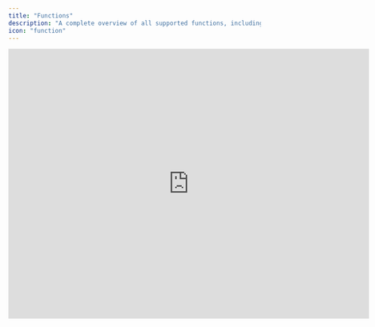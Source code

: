 ```yaml
---
title: "Functions"
description: "A complete overview of all supported functions, including example use cases."
icon: "function"
---
```


<iframe width="720" height="540" src="https://www.loom.com/embed/3613b2608f014b83ad74275e7ea84141?sid=e24ceaaa-db10-4318-9526-99eec09c894d" frameborder="0" webkitallowfullscreen mozallowfullscreen allowfullscreen />

<Tip>
  Your [number format](/documentation/getting-started/account/preferences) in Francis determines whether you'll use commas (US) or semicolons (EU) to separate function parameters. All examples below use the US format with commas.
</Tip>

<AccordionGroup>
  <Accordion title='avg("row_name"[range_start:range_end])' defaultOpen={false}>
    The `avg()` function calculates the average of the values in the specified time series from `range_start` to `range_end`.

    ```typescript
    // Example
    avg("Revenue"[-3:0])
    ```
  </Accordion>
  <Accordion title='avg_ytd("row_name")'>
    The `avg_ytd()` function returns the average of the values in a time series from the beginning of the fiscal year until and including the current month.

    ```typescript
    // Example 
    avg_ytd("Revenue")
    ```
  </Accordion>
  <Accordion title='avg_last_year("row_name")'>
    The `avg_last_year()` function returns the average of the values in the previous fiscal year. This function is influenced by your fiscal year settings.

    ```typescript
    // Example
    avg_last_year("Revenue")
    ```
  </Accordion>
  <Accordion title='avg_last("row_name",num_months)'>
    The `avg_last()` function returns the average of the values in the time series going back _n_ months, as defined by the `num_months` parameter.

    ```typescript
    // Example
    avg_last("Revenue",6)
    ```
  </Accordion>
  <Accordion title='median("row_name"[range_start:range_end])'>
    The `median()` function returns the median of the values in the specified time series from `range_start` to `range_end`

    ```typescript
    // Example
    median("Revenue"[-3:0])
    ```
  </Accordion>
  <Accordion title='median_ytd("row_name")'>
    The `median_ytd()` function returns the median of the values in a time series from the beginning of the fiscal year until and including the current month.

    ```typescript
    // Example
    median_ytd("Revenue")
    ```
  </Accordion>
  <Accordion title='median_last_year("row_name")'>
    The `median_last_year()` function returns the median of the values in the previous fiscal year. This function is influenced by your fiscal year settings.

    ```typescript
    // Example
    median_last_year("Revenue")
    ```
  </Accordion>
  <Accordion title='median_last("row_name", num_months)'>
    The `median_last()` function returns the median of the values in the time series going back _X_ months, as defined by the `num_months` parameter.

    ```typescript
    // Example
    median_last("Revenue", 6)
    ```
  </Accordion>
  <Accordion title='sum("row_name"[range_start:range_end])'>
    The `sum()` function calculates the total of the values in the specified time series from `range_start` to `range_end`.

    ```typescript
    // Example
    sum("Revenue"[-3:0])
    ```
  </Accordion>
  <Accordion title='sum_ytd("row_name")'>
    The `sum_ytd()` function returns the sum of the values in a time series from the beginning of the fiscal year until and including the current month.

    ```typescript
    // Example
    sum_ytd("Revenue")
    ```
  </Accordion>
  <Accordion title='sum_last_year("row_name")'>
    The `sum_last_year()` function returns the sum of the values in the previous fiscal year. This function is influenced by your fiscal year settings.

    ```typescript
    sum_last_year("Revenue")
    ```
  </Accordion>
  <Accordion title='sum_last("row_name", num_month)' defaultOpen={false}>
    The `sum_last()` function returns the sum of the values in the time series going back _X_ months, as defined by the `num_months` parameter.

    ```typescript
    sum_last("Revenue", 6)
    ```
  </Accordion>
  <Accordion title='receivables("row_name", payment_days)' defaultOpen={false}>
    The `receivables()` function accumulates revenue amounts from previous months based on an assumption of payment days. Based on the number of payment days, the function loops back through previous months to collect revenue as part of receivables.

    The function assumes 30 days per month. The payment days input must be hardcoded and cannot reference a cell.

    ```typescript
    // Example
    receivables("Revenue", 30)
    ```
  </Accordion>
  <Accordion title="ignore_div_zero(a/b)">
    The`ignore_div_zero()` returns a zero if the function's output is a #DIV\!/0 error. The function is used for margin and percentage calculations, where the denominator is occasionally zero.

    ```typescript
    // Example
    ignore_div_zero("Direct cost"[0] / "Revenue"[0])
    ```
  </Accordion>
  <Accordion title="power(num, exponent)">
    The `power()` function is a mathematical function that returns the value of the parameter _num_ to the power of the _exponent_ parameter.

    ```typescript
    // Example
    power(10,2)
    ```
  </Accordion>
  <Accordion title="min(a,b)">
    The `min()` function returns the smallest numeric value of the input values.

    ```typescript
    // Example
    min("Revenue"[0],"Revenue"[-1])
    ```
  </Accordion>
  <Accordion title="max(a,b)">
    The `max()` function returns the largest numeric value of the input values.

    ```typescript
    // Example
    max("Revenue"[0],"Revenue"[-1])
    ```
  </Accordion>
  <Accordion title="abs(num)">
    The `abs()` function returns the absolute value of a number.

    ```typescript
    // Example
    abs("Direct costs"[0])
    ```
  </Accordion>
  <Accordion title="round(num, decimals)">
    The `round()` function rounds the number value up or down to the nearest integer. Optionally, provide desired number of decimals.

    ```typescript
    // Example
    round("Revenue"[0],2)
    ```
  </Accordion>
  <Accordion title="round_down(num)">
    The `round_down()` function rounds numbers _down_ to the nearest integer.

    ```typescript
    // Example
    round_down("Revenue"[0])
    ```
  </Accordion>
  <Accordion title="round_up(num)">
    The `round_up()` function rounds numbers _up_ to the nearest integer.

    ```typescript
    // Example
    round_up("Revenue"[0])
    ```
  </Accordion>
  <Accordion title="if(condition, value_if_true, value_if_false)">
    The `if()` function allows you to create a conditional calculation, similar to what is available in Excel or Google Sheets.

    ```typescript
    // Example
    if("Revenue"[0]=0,0,"Gross profit"[0]/"Revenue"[0])
    ```

    If revenue is zero, display zero; otherwise, calculate the gross profit margin. This specific example prevents #ERRs from dividing by zero.
  </Accordion>
  <Accordion title="if_month(a,b)">
    The `if_month` function returns `1` if the time period is equal to the month number input in the formula, else `0`.

    - `if_month(1)` returns `1` if the month is January, else `0`
    - `if_month(1,6)` returns `1` if the month is January or June, else `0`
    - `if_month(1,6,12)` returns `1` if the month is January, June, or December, else `0`
  </Accordion>
  <Accordion title="if_quarter_month(num)">
    The `if_quarter_month` function returns `1` if the time period is equal to the month number inside a given quarter. E.g., you can input [1;3] into the formula.

    - `if_quarter_month(1)` returns `1` if the month is January, April, July, or October
    - `if_quarter_month(2)` returns `1` if the month is February, May, August, or November
    - `if_quarter_month(3)` returns `1` if the month is March, June, September, or December
  </Accordion>
  <Accordion title="weekdays()">
    The `weekdays()` functions returns the numbers of weekdays (Monday through Friday) in a given month.

    ```typescript
    // Example
    weekdays()
    ```

    For January 2025 `weekdays()` returns 23.
  </Accordion>
</AccordionGroup>